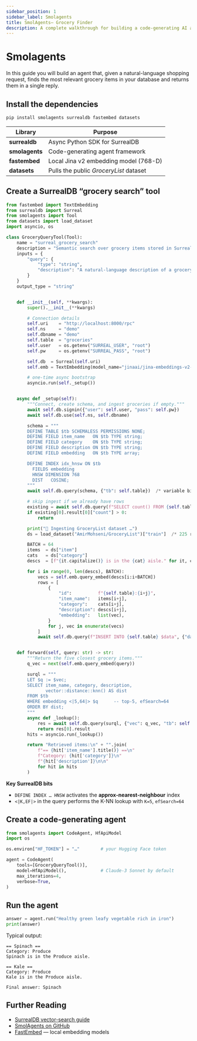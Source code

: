 ```yaml
---
sidebar_position: 1
sidebar_label: Smolagents
title: SmolAgents— Grocery Finder
description: A complete walkthrough for building a code-generating AI agent that recommends grocery items by querying SurrealDB’s HNSW vector index.
---
```


# Smolagents

In this guide you will build an agent that, given a natural-language shopping request, finds the most relevant grocery items in your database and returns them in a single reply.

## Install the dependencies

```bash
pip install smolagents surrealdb fastembed datasets
````

| Library        | Purpose                                |
| -------------- | -------------------------------------- |
| **surrealdb**  | Async Python SDK for SurrealDB         |
| **smolagents** | Code-generating agent framework        |
| **fastembed**  | Local Jina v2 embedding model (768-D)  |
| **datasets**   | Pulls the public *GroceryList* dataset |

## Create a SurrealDB “grocery search” tool

```python
from fastembed import TextEmbedding
from surrealdb import Surreal
from smolagents import Tool
from datasets import load_dataset
import asyncio, os

class GroceryQueryTool(Tool):
    name = "surreal_grocery_search"
    description = "Semantic search over grocery items stored in SurrealDB."
    inputs = {
        "query": {
            "type": "string",
            "description": "A natural-language description of a grocery need.",
        }
    }
    output_type = "string"


    def __init__(self, **kwargs):
        super().__init__(**kwargs)

        # Connection details
        self.uri    = "http://localhost:8000/rpc"
        self.ns     = "demo"
        self.dbname = "demo"
        self.table  = "groceries"
        self.user   = os.getenv("SURREAL_USER", "root")
        self.pw     = os.getenv("SURREAL_PASS", "root")

        self.db  = Surreal(self.uri)
        self.emb = TextEmbedding(model_name="jinaai/jina-embeddings-v2-base-en")

        # one-time async bootstrap
        asyncio.run(self._setup())


    async def _setup(self):
        """Connect, create schema, and ingest groceries if empty."""
        await self.db.signin({"user": self.user, "pass": self.pw})
        await self.db.use(self.ns, self.dbname)

        schema = """
        DEFINE TABLE $tb SCHEMALESS PERMISSIONS NONE;
        DEFINE FIELD item_name   ON $tb TYPE string;
        DEFINE FIELD category    ON $tb TYPE string;
        DEFINE FIELD description ON $tb TYPE string;
        DEFINE FIELD embedding   ON $tb TYPE array;

        DEFINE INDEX idx_hnsw ON $tb
          FIELDS embedding
          HNSW DIMENSION 768
          DIST   COSINE;
        """
        await self.db.query(schema, {"tb": self.table})  /* variable binding */citeturn2search0

        # skip ingest if we already have rows
        existing = await self.db.query(f"SELECT count() FROM {self.table};")
        if existing[0].result[0]["count"] > 0:
            return

        print("🛒 Ingesting GroceryList dataset …")
        ds = load_dataset("AmirMohseni/GroceryList")["train"]  /* 225 rows */citeturn1view0

        BATCH = 64
        items  = ds["item"]
        cats   = ds["category"]
        descs  = [f"{it.capitalize()} is in the {cat} aisle." for it, cat in zip(items, cats)]

        for i in range(0, len(descs), BATCH):
            vecs = self.emb.query_embed(descs[i:i+BATCH])
            rows = [
                {
                    "id":          f"{self.table}:{i+j}",
                    "item_name":   items[i+j],
                    "category":    cats[i+j],
                    "description": descs[i+j],
                    "embedding":   list(vec),
                }
                for j, vec in enumerate(vecs)
            ]
            await self.db.query(f"INSERT INTO {self.table} $data", {"data": rows})


    def forward(self, query: str) -> str:
        """Return the five closest grocery items."""
        q_vec = next(self.emb.query_embed(query))

        surql = """
        LET $q := $vec;
        SELECT item_name, category, description,
               vector::distance::knn() AS dist
        FROM $tb
        WHERE embedding <|5,64|> $q      -- top-5, efSearch=64
        ORDER BY dist;
        """
        async def _lookup():
            res = await self.db.query(surql, {"vec": q_vec, "tb": self.table})
            return res[0].result
        hits = asyncio.run(_lookup())

        return "Retrieved items:\n" + "".join(
            f"== {hit['item_name'].title()} ==\n"
            f"Category: {hit['category']}\n"
            f"{hit['description']}\n\n"
            for hit in hits
        )
```

**Key SurrealDB bits**

* `DEFINE INDEX … HNSW` activates the **approx-nearest-neighbour** index
* `<|K,EF|>` in the query performs the K-NN lookup with `K=5`, `efSearch=64`

## Create a code-generating agent

```python
from smolagents import CodeAgent, HfApiModel
import os

os.environ["HF_TOKEN"] = "…"        # your Hugging Face token

agent = CodeAgent(
    tools=[GroceryQueryTool()],
    model=HfApiModel(),             # Claude-3 Sonnet by default
    max_iterations=4,
    verbose=True,
)
```

## Run the agent

```python
answer = agent.run("Healthy green leafy vegetable rich in iron")
print(answer)
```

Typical output:

```
== Spinach ==
Category: Produce
Spinach is in the Produce aisle.

== Kale ==
Category: Produce
Kale is in the Produce aisle.

Final answer: Spinach
```

## Further Reading

* [SurrealDB vector-search guide](/docs/surrealql/statements/define/indexes)
* [SmolAgents on GitHub](https://github.com/huggingface/smolagents)
* [FastEmbed](https://github.com/qdrant/fastembed) — local embedding models


